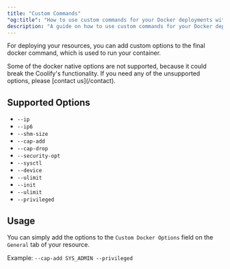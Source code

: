 ```yaml
---
title: "Custom Commands"
"og:title": "How to use custom commands for your Docker deployments with Coolify."
description: "A guide on how to use custom commands for your Docker deployments with Coolify."
---
```


For deploying your resources, you can add custom options to the final docker command, which is used to run your container.

<Warning>
  Some of the docker native options are not supported, because it could break
  the Coolify's functionality. If you need any of the unsupported options,
  please [contact us](/contact).
</Warning>

## Supported Options

- `--ip`
- `--ip6`
- `--shm-size`
- `--cap-add`
- `--cap-drop`
- `--security-opt`
- `--sysctl`
- `--device`
- `--ulimit`
- `--init`
- `--ulimit`
- `--privileged`

## Usage

You can simply add the options to the `Custom Docker Options` field on the `General` tab of your resource.

Example: `--cap-add SYS_ADMIN --privileged`
